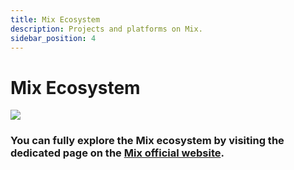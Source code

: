 ```yaml
---
title: Mix Ecosystem
description: Projects and platforms on Mix.
sidebar_position: 4
---
```



# Mix Ecosystem

![](/img/Screenshot-2023-05-11.png)

### You can fully explore the Mix ecosystem by visiting the dedicated page on the [Mix official website](https://miexs.com/ecosystem).

